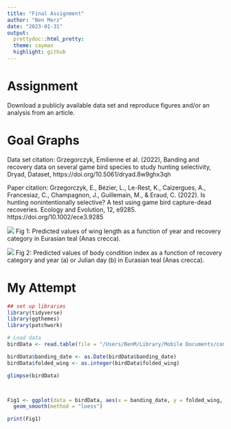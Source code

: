 ```yaml
---
title: "Final Assignment"
author: "Ben Merz"
date: "2023-01-31"
output: 
  prettydoc::html_pretty:
  theme: cayman
  highlight: github
---
```


# Assignment
Download a publicly available data set and reproduce figures and/or an analysis from an article.

# Goal Graphs
Data set citation: Grzegorczyk, Emilienne et al. (2022), Banding and recovery data on several game bird species to study hunting selectivity, Dryad, Dataset, https://doi.org/10.5061/dryad.8w9ghx3qh

Paper citation: Grzegorczyk, E., Bézier, L., Le-Rest, K., Caizergues, A., Francesiaz, C., Champagnon, J., Guillemain, M., & Eraud, C. (2022). Is hunting nonintentionally selective? A test using game bird capture-dead recoveries. Ecology and Evolution, 12, e9285. https://doi.org/10.1002/ece3.9285


![](/Users/BenM/Library/Mobile Documents/com~apple~CloudDocs/Documents/College/Bio/Reproducible R/Git Repository/BIOL1007A/Data/Final/Grzegorczyk_Fig1.jpeg)
Fig 1: Predicted values of wing length as a function of year and recovery category in Eurasian teal (Anas crecca).

![](/Users/BenM/Library/Mobile Documents/com~apple~CloudDocs/Documents/College/Bio/Reproducible R/Git Repository/BIOL1007A/Data/Final/Grzegorczyk_Fig2.jpeg)
Fig 2: Predicted values of body condition index as a function of recovery category and year (a) or Julian day (b) in Eurasian teal (Anas crecca).

# My Attempt
```r
## set up libraries
library(tidyverse)
library(ggthemes)
library(patchwork)

# Load data
birdData <- read.table(file = "/Users/BenM/Library/Mobile Documents/com~apple~CloudDocs/Documents/College/Bio/Reproducible R/Git Repository/BIOL1007A/Data/Final/data_hunting_selectivity.csv", header = T, sep = ";")

birdData$banding_date <- as.Date(birdData$banding_date)
birdData$folded_wing <- as.integer(birdData$folded_wing)

glimpse(birdData)



Fig1 <- ggplot(data = birdData, aes(x = banding_date, y = folded_wing, color = direct_recovery)) +
  geom_smooth(method = "loess")

print(Fig1)
  

```


